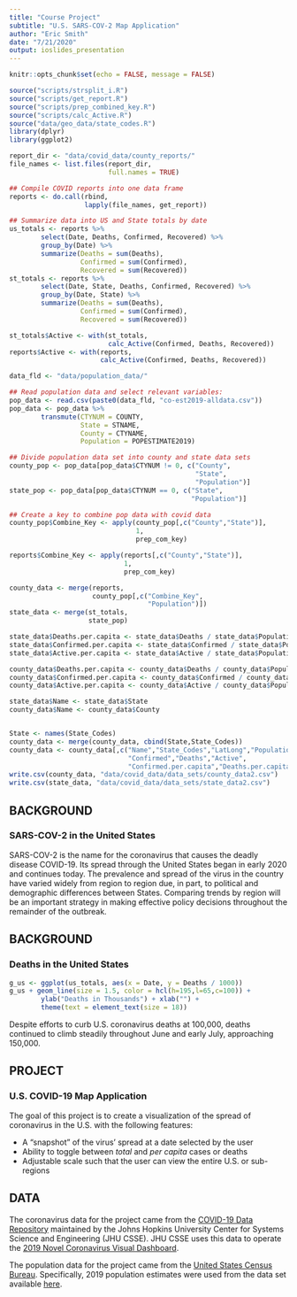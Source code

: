 ```yaml
---
title: "Course Project"
subtitle: "U.S. SARS-COV-2 Map Application"
author: "Eric Smith"
date: "7/21/2020"
output: ioslides_presentation
---
```


```r
knitr::opts_chunk$set(echo = FALSE, message = FALSE)

source("scripts/strsplit_i.R")
source("scripts/get_report.R")
source("scripts/prep_combined_key.R")
source("scripts/calc_Active.R")
source("data/geo_data/state_codes.R")
library(dplyr)
library(ggplot2)
```

```r
report_dir <- "data/covid_data/county_reports/"
file_names <- list.files(report_dir,
                         full.names = TRUE)

## Compile COVID reports into one data frame
reports <- do.call(rbind,
                   lapply(file_names, get_report))

## Summarize data into US and State totals by date
us_totals <- reports %>%
        select(Date, Deaths, Confirmed, Recovered) %>%
        group_by(Date) %>%
        summarize(Deaths = sum(Deaths),
                  Confirmed = sum(Confirmed),
                  Recovered = sum(Recovered))
st_totals <- reports %>%
        select(Date, State, Deaths, Confirmed, Recovered) %>%
        group_by(Date, State) %>%
        summarize(Deaths = sum(Deaths),
                  Confirmed = sum(Confirmed),
                  Recovered = sum(Recovered))

st_totals$Active <- with(st_totals, 
                         calc_Active(Confirmed, Deaths, Recovered))
reports$Active <- with(reports, 
                       calc_Active(Confirmed, Deaths, Recovered))

```

```r
data_fld <- "data/population_data/"

## Read population data and select relevant variables:
pop_data <- read.csv(paste0(data_fld, "co-est2019-alldata.csv"))
pop_data <- pop_data %>%
        transmute(CTYNUM = COUNTY,
                  State = STNAME,
                  County = CTYNAME,
                  Population = POPESTIMATE2019)

## Divide population data set into county and state data sets
county_pop <- pop_data[pop_data$CTYNUM != 0, c("County", 
                                               "State", 
                                               "Population")]
state_pop <- pop_data[pop_data$CTYNUM == 0, c("State", 
                                              "Population")]

## Create a key to combine pop data with covid data
county_pop$Combine_Key <- apply(county_pop[,c("County","State")], 
                                1, 
                                prep_com_key)

reports$Combine_Key <- apply(reports[,c("County","State")],
                             1,
                             prep_com_key)

county_data <- merge(reports,
                     county_pop[,c("Combine_Key",
                                   "Population")])
state_data <- merge(st_totals,
                    state_pop)

```

```r
state_data$Deaths.per.capita <- state_data$Deaths / state_data$Population
state_data$Confirmed.per.capita <- state_data$Confirmed / state_data$Population
state_data$Active.per.capita <- state_data$Active / state_data$Population

county_data$Deaths.per.capita <- county_data$Deaths / county_data$Population
county_data$Confirmed.per.capita <- county_data$Confirmed / county_data$Population
county_data$Active.per.capita <- county_data$Active / county_data$Population

state_data$Name <- state_data$State
county_data$Name <- county_data$County


State <- names(State_Codes)
county_data <- merge(county_data, cbind(State,State_Codes))
county_data <- county_data[,c("Name","State_Codes","LatLong","Population","Date",
                              "Confirmed","Deaths","Active",
                              "Confirmed.per.capita","Deaths.per.capita","Active.per.capita")]
write.csv(county_data, "data/covid_data/data_sets/county_data2.csv")
write.csv(state_data, "data/covid_data/data_sets/state_data2.csv")
```
## BACKGROUND
### SARS-COV-2 in the United States

SARS-COV-2 is the name for the coronavirus that causes the deadly disease COVID-19.
Its spread through the United States began in early 2020 and continues today.
The prevalence and spread of the virus in the country have varied widely from
region to region due, in part, to political and demographic differences between States.
Comparing trends by region will be an important strategy in making effective
policy decisions throughout the remainder of the outbreak.

## BACKGROUND
### Deaths in the United States

```r
g_us <- ggplot(us_totals, aes(x = Date, y = Deaths / 1000))
g_us + geom_line(size = 1.5, color = hcl(h=195,l=65,c=100)) +
        ylab("Deaths in Thousands") + xlab("") + 
        theme(text = element_text(size = 18))
```

Despite efforts to curb U.S. coronavirus deaths at 100,000, deaths continued to climb steadily throughout June and early July, approaching 150,000.

## PROJECT
### U.S. COVID-19 Map Application

The goal of this project is to create a visualization of the spread of
coronavirus in the U.S. with the following features:

- A "snapshot" of the virus' spread at a date selected by the user
- Ability to toggle between *total* and *per capita* cases or deaths
- Adjustable scale such that the user can view the entire U.S. or sub-regions

## DATA

The coronavirus data for the project came from the
[COVID-19 Data Repository](https://github.com/CSSEGISandData/COVID-19) 
maintained by the Johns Hopkins University Center for Systems Science and
Engineering (JHU CSSE).
JHU CSSE uses this data to operate the 
[2019 Novel Coronavirus Visual Dashboard](https://www.arcgis.com/apps/opsdashboard/index.html#/bda7594740fd40299423467b48e9ecf6).

The population data for the project came from the
[United States Census Bureau](census.gov).
Specifically, 2019 population estimates were used from the data set available
[here](https://www2.census.gov/programs-surveys/popest/datasets/2010-2019/counties/totals/co-est2019-alldata.csv).

